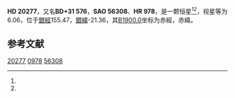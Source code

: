 {{Starbox begin
| name = HD 20277
}}
{{Starbox observe
| epoch = [[J2000.0|J2000.0]]
| constell = {{星座名待查}}<ref name=SIMBAD>{{cite web
 | url=http://simbad.u-strasbg.fr/simbad/sim-id?Ident=HR+978
 | title =Pulsating variable Star
 | publisher=Centre de Données astronomiques de Strasbourg
 | work=SIMBAD
 | accessdate=2012-07-13}}</ref><ref name=DATA>{{cite web
 | url=http://vizier.u-strasbg.fr/viz-bin/VizieR-5?-out.add=.&-source=5050&-corr=PK=HR&-out.max=9999&HR=978
 | title=VizieR Detailed Page
 | accessdate=2012-07-13
 | archive-date=2016-03-05
 | archive-url=https://web.archive.org/web/20160305090842/http://vizier.u-strasbg.fr/viz-bin/VizieR-5?-out.add=.&-source=5050&-corr=PK=HR&-out.max=9999&HR=978
 | dead-url=no
 }}</ref>
| 星官 = 
| ra = {{RA|3|16|35.1}}<ref name=SIMBAD /><ref name=DATA />
| dec = {{DEC|+32|11|1}}<ref name=SIMBAD /><ref name=DATA />
| appmag_v = 6.06<ref name=SIMBAD /><ref name=DATA />
}}
{{Starbox character
| class = G8IV<ref name=SIMBAD /><ref name=DATA />
| b-v = 0.99<ref name=SIMBAD /><ref name=DATA />
| u-b = 0.68<ref name=SIMBAD /><ref name=DATA />
| r-i = <ref name=SIMBAD /><ref name=DATA />
| variable = 
}}
{{Starbox astrometry
| radial_v = 0.68
| prop_mo_ra = 19
| parallax = 
| p_error = 
}}
{{Starbox catalog
| names =BD+31 576，[[SAO星表|SAO]] 56308，[[HD星表|HD]] 20277，[[HR星表|HR]] 978}}
{{Starbox reference |Simbad=HR+978}}
{{Starbox end}}

'''HD 20277'''，又名'''BD+31 576'''，'''SAO 56308'''、'''HR 978'''，是一颗恒星<ref name=SIMBAD /><ref name=DATA />，视星等为6.06，位于[[銀道座標系|銀經]]155.47，[[銀道座標系|銀緯]]-21.36，其[[B1900.0|B1900.0]]坐标为赤經{{RA|3|10|25.4}}，赤緯{{DEC|+31|-21.36|0}}。

== 参考文献 ==
{{reflist}}

{{star-stub}}

[[Category:HD和HDE天體|20277]]
[[Category:HR天體|0978]]
[[Category:SAO天體|56308]]